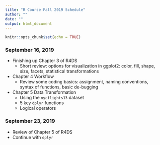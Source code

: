 ```yaml
---
title: "R Course Fall 2019 Schedule"
author: ""
date: ""
output: html_document
---
```


```r
knitr::opts_chunk$set(echo = TRUE)
```

### September 16, 2019

* Finishing up Chapter 3 of R4DS
  - Short review: options for visualization in ggplot2: color, fill, shape, size, facets, statistical transformations
  
* Chapter 4 Workflow
  - Review some coding basics: assignment, naming conventions, syntax of functions, basic de-bugging
  
* Chapter 5 Data Transformation
  - Using the `nycflights13` dataset
  - 5 key `dplyr` functions
  - Logical operators
  
### September 23, 2019

* Review of Chapter 5 of R4DS
* Continue with `dplyr`